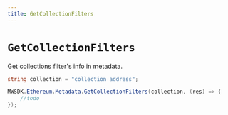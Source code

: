 ```yaml
---
title: GetCollectionFilters
---
```


# `GetCollectionFilters`

Get collections filter's info in metadata.

```csharp
string collection = "collection address";

MWSDK.Ethereum.Metadata.GetCollectionFilters(collection, (res) => {
    //todo
});
```